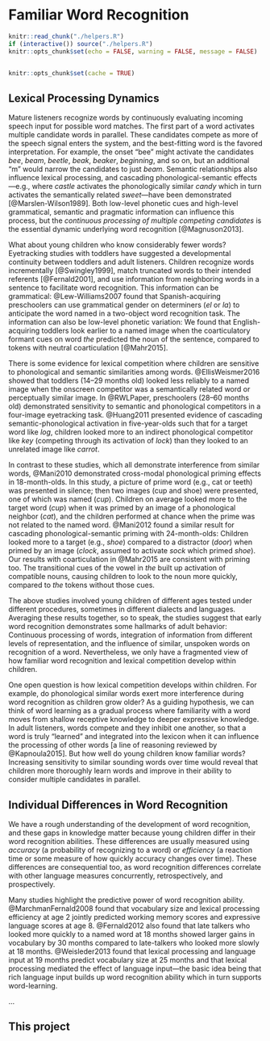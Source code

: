 Familiar Word Recognition {#aim1-introduction}
=======================================================================

```r
knitr::read_chunk("./helpers.R")
if (interactive()) source("./helpers.R")
knitr::opts_chunk$set(echo = FALSE, warning = FALSE, message = FALSE)
```

```r
```

```r
knitr::opts_chunk$set(cache = TRUE)
```

## Lexical Processing Dynamics

Mature listeners recognize words by continuously evaluating incoming
speech input for possible word matches. The first part of a word
activates multiple candidate words in parallel. These candidates compete
as more of the speech signal enters the system, and the best-fitting
word is the favored interpretation. For example, the onset "bee" might
activate the candidates *bee*, *beam*, *beetle*, *beak*, *beaker*,
*beginning*, and so on, but an additional "m" would narrow the
candidates to just *beam*. Semantic relationships also influence lexical
processing, and cascading phonological-semantic effects—e.g., where
*castle* activates the phonologically similar *candy* which in turn
activates the semantically related *sweet*—have been demonstrated
[@Marslen-Wilson1989]. Both low-level phonetic cues and high-level
grammatical, semantic and pragmatic information can influence this
process, but the *continuous processing of multiple competing
candidates* is the essential dynamic underlying word recognition
[@Magnuson2013].

What about young children who know considerably fewer words? Eyetracking
studies with toddlers have suggested a developmental continuity between
toddlers and adult listeners. Children recognize words incrementally
[@Swingley1999], match truncated words to their intended referents
[@Fernald2001], and use information from neighboring words in a
sentence to facilitate word recognition. This information can be
grammatical: @Lew-Williams2007 found that Spanish-acquiring preschoolers
can use grammatical gender on determiners (*el* or *la*) to anticipate
the word named in a two-object word recognition task. The information
can also be low-level phonetic variation: We found that
English-acquiring toddlers look earlier to a named image when the
coarticulatory formant cues on word *the* predicted the noun of the
sentence, compared to tokens with neutral coarticulation [@Mahr2015].

There is some evidence for lexical competition where children are
sensitive to phonological and semantic similarities among words.
@EllisWeismer2016 showed that toddlers (14–29 months old) looked less
reliably to a named image when the onscreen competitor was a
semantically related word or perceptually similar image. In @RWLPaper,
preschoolers (28–60 months old) demonstrated sensitivity to semantic and
phonological competitors in a four-image eyetracking task. @Huang2011
presented evidence of cascading semantic-phonological activation in
five-year-olds such that for a target word like *log*, children looked
more to an indirect phonological competitor like *key* (competing
through its activation of *lock*) than they looked to an unrelated image
like *carrot*.

In contrast to these studies, which all demonstrate interference from
similar words, @Mani2010 demonstrated cross-modal phonological priming
effects in 18-month-olds. In this study, a picture of prime word (e.g.,
cat or teeth) was presented in silence; then two images (cup and shoe)
were presented, one of which was named (*cup*). Children on average
looked more to the target word (*cup*) when it was primed by an image of
a phonological neighbor (*cat*), and the children performed at chance
when the prime was not related to the named word. @Mani2012 found a
similar result for cascading phonological-semantic priming
with 24-month-olds: Children looked more to a target (e.g., *shoe*)
compared to a distractor (*door*) when primed by an image (*clock*,
assumed to activate *sock* which primed *shoe*). Our results with
coarticulation in @Mahr2015 are consistent with priming too. The
transitional cues of the vowel in *the* built up activation of
compatible nouns, causing children to look to the noun more quickly,
compared to *the* tokens without those cues.

The above studies involved young children of different ages tested under
different procedures, sometimes in different dialects and languages.
Averaging these results together, so to speak, the studies suggest that
early word recognition demonstrates some hallmarks of adult behavior:
Continuous processing of words, integration of information from
different levels of representation, and the influence of similar,
unspoken words on recognition of a word. Nevertheless, we only have a
fragmented view of how familiar word recognition and lexical competition
develop within children.

One open question is how lexical competition develops within children.
For example, do phonological similar words exert more interference
during word recognition as children grow older? As a guiding hypothesis,
we can think of word learning as a gradual process where familiarity
with a word moves from shallow receptive knowledge to deeper expressive
knowledge. In adult listeners, words compete and they inhibit one another, so
that a word is truly “learned” and integrated into the lexicon when it
can influence the processing of other words [a line of reasoning
reviewed by @Kapnoula2015]. But how well do young children know
familiar words? Increasing sensitivity to similar sounding words over
time would reveal that children more thoroughly learn words and improve
in their ability to consider multiple candidates in parallel. 


## Individual Differences in Word Recognition

We have a rough understanding of the development of word recognition,
and these gaps in knowledge matter because young children differ in
their word recognition abilities. These differences are usually measured
using *accuracy* (a probability of recognizing to a word) or
*efficiency* (a reaction time or some measure of how quickly accuracy
changes over time). These differences are consequential too, as word
recognition differences correlate with other language measures
concurrently, retrospectively, and prospectively.

Many studies highlight the predictive power of word recognition ability.
@MarchmanFernald2008 found that vocabulary size and lexical processing
efficiency at age 2 jointly predicted working memory scores and
expressive language scores at age 8. @Fernald2012 also found that late
talkers who looked more quickly to a named word at 18 months showed
larger gains in vocabulary by 30 months compared to late-talkers who
looked more slowly at 18 months. @Weisleder2013 found that lexical
processing and language input at 19 months predict vocabulary size
at 25 months and that lexical processing mediated the effect of
language input---the basic idea being that rich language input builds up
word recognition ability which in turn supports word-learning. 

...





<!-- Taken together, these results are inconclusive. -->

<!-- This result would -->
<!-- suggest word recognition reflects domain-general processing abilities that influence word learning. -->


<!-- In [MahrEdwards2018], we evaluated -->
<!-- language input and lexical processing too. We found that language input -->
<!-- and word recognition at age 3 efficiency predicted growth in age-4 -->
<!-- receptive vocabulary, but only word recognition predicted growth in -->
<!-- age-4 expressive vocabulary. We concluded that receptive vocabulary -->


<!-- Children differ in word-recognition ability in ways that  -->

<!-- The best predictor of lexical processing efficiency is concurrent -->
<!-- vocabulary size: Children who know more words look more quickly and -->
<!-- reliably to a named word [e.g., @MPPaper]. This fact deserves a brief -->
<!-- reflection: Suppose the information-processing mechanism behind word -->
<!-- recognition were just a naïve table search. Then this finding is -->
<!-- somewhat puzzling: Children with larger lexicons have to find a needle -->
<!-- in a larger haystack—yet this apparent liability is an advantage. That -->
<!-- is why the search analogy is naïve. One explanation follows from the -->
<!-- earlier described idea about graded word learning: Children become -->
<!-- better at recognizing words as they learn more words because they -->
<!-- extract regularities and discover similarities among words and develop -->
<!-- more efficient lexical representations—the haystack develops regularity -->
<!-- and becomes easier to search. -->

<!-- Although it is a robust predictor of word recognition, vocabulary size -->
<!-- is nonspecific. For lexical processing dynamics, vocabulary size can be -->
<!-- considered an indicator for the organization and efficiency of a child’s -->
<!-- lexicon, but it also correlates with other (meaningful) differences. -->
<!-- Vocabulary is related to differences in speech perception -->
<!-- [@Cristia2014_Review] and environmental factors like language input -->
<!-- [e.g., @HartRisley; @Hoff2003]. For instance, measures of speech -->
<!-- perception at 6–8 months predict vocabulary size at 24 months [e.g., -->
<!-- @Tsao2004; @Kuhl2008], so processing predicts future vocabulary predicts -->
<!-- concurrent processing. -->



<!-- Word recognition efficiency and vocabulary size are interconnected -->
<!-- measures with concurrent and predictive associations. This project can -->
<!-- clarify this relationship by examining the co-development of word -->
<!-- recognition, vocabulary size, and speech perception. In particular, I -->
<!-- will ask how individual differences in word recognition change over time.  -->

<!-- By studying how sensitivity to -->
<!-- similar-sounding and similar-meaning words develop over time and within -->
<!-- ever-growing vocabularies, this project can reveal how children come to -->
<!-- process words efficiently. -->


## This project

